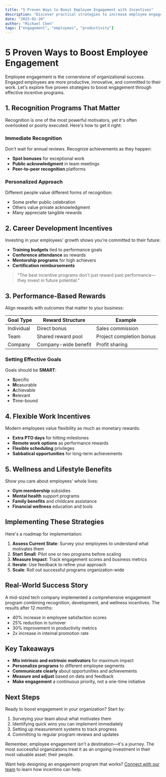 ```yaml
---
title: "5 Proven Ways to Boost Employee Engagement with Incentives"
description: "Discover practical strategies to increase employee engagement and productivity through well-designed incentive programs."
date: "2025-01-20"
author: "Michael Chen"
tags: ["engagement", "employees", "productivity"]
---
```


# 5 Proven Ways to Boost Employee Engagement

Employee engagement is the cornerstone of organizational success. Engaged employees are more productive, innovative, and committed to their work. Let's explore five proven strategies to boost engagement through effective incentive programs.

## 1. Recognition Programs That Matter

Recognition is one of the most powerful motivators, yet it's often overlooked or poorly executed. Here's how to get it right:

### Immediate Recognition

Don't wait for annual reviews. Recognize achievements as they happen:

- **Spot bonuses** for exceptional work
- **Public acknowledgment** in team meetings
- **Peer-to-peer recognition** platforms

### Personalized Approach

Different people value different forms of recognition:

- Some prefer public celebration
- Others value private acknowledgment
- Many appreciate tangible rewards

## 2. Career Development Incentives

Investing in your employees' growth shows you're committed to their future:

- **Training budgets** tied to performance goals
- **Conference attendance** as rewards
- **Mentorship programs** for high achievers
- **Certification reimbursements**

> "The best incentive programs don't just reward past performance—they invest in future potential."

## 3. Performance-Based Rewards

Align rewards with outcomes that matter to your business:

| Goal Type | Reward Structure | Example |
|-----------|-----------------|---------|
| Individual | Direct bonus | Sales commission |
| Team | Shared reward pool | Project completion bonus |
| Company | Company-wide benefit | Profit sharing |

### Setting Effective Goals

Goals should be **SMART**:

- **S**pecific
- **M**easurable
- **A**chievable
- **R**elevant
- **T**ime-bound

## 4. Flexible Work Incentives

Modern employees value flexibility as much as monetary rewards:

- **Extra PTO days** for hitting milestones
- **Remote work options** as performance rewards
- **Flexible scheduling** privileges
- **Sabbatical opportunities** for long-term achievements

## 5. Wellness and Lifestyle Benefits

Show you care about employees' whole lives:

- **Gym membership** subsidies
- **Mental health** support programs
- **Family benefits** and childcare assistance
- **Financial wellness** education and tools

## Implementing These Strategies

Here's a roadmap for implementation:

1. **Assess Current State**: Survey your employees to understand what motivates them
2. **Start Small**: Pilot one or two programs before scaling
3. **Measure Impact**: Track engagement scores and business metrics
4. **Iterate**: Use feedback to refine your approach
5. **Scale**: Roll out successful programs organization-wide

## Real-World Success Story

A mid-sized tech company implemented a comprehensive engagement program combining recognition, development, and wellness incentives. The results after 12 months:

- 40% increase in employee satisfaction scores
- 25% reduction in turnover
- 30% improvement in productivity metrics
- 2x increase in internal promotion rate

## Key Takeaways

- **Mix intrinsic and extrinsic motivators** for maximum impact
- **Personalize programs** to different employee segments
- **Communicate clearly** about opportunities and achievements
- **Measure and adjust** based on data and feedback
- **Make engagement** a continuous priority, not a one-time initiative

## Next Steps

Ready to boost engagement in your organization? Start by:

1. Surveying your team about what motivates them
2. Identifying quick wins you can implement immediately
3. Setting up measurement systems to track progress
4. Committing to regular program reviews and updates

Remember, employee engagement isn't a destination—it's a journey. The most successful organizations treat it as an ongoing investment in their most valuable asset: their people.

Want help designing an engagement program that works? [Connect with our team](#contact) to learn how incentino can help.

